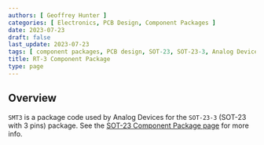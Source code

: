 ```yaml
---
authors: [ Geoffrey Hunter ]
categories: [ Electronics, PCB Design, Component Packages ]
date: 2023-07-23
draft: false
last_update: 2023-07-23
tags: [ component packages, PCB design, SOT-23, SOT-23-3, Analog Devices, RT-3 ]
title: RT-3 Component Package
type: page
---
```


## Overview

`SMT3` is a package code used by Analog Devices for the `SOT-23-3` (SOT-23 with 3 pins) package. See the [SOT-23 Component Package page](/pcb-design/component-packages/sot-23-component-package/) for more info.
